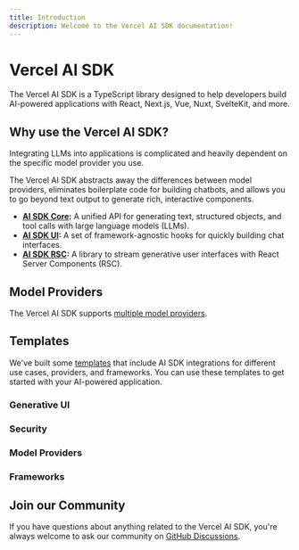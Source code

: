 ```yaml
---
title: Introduction
description: Welcome to the Vercel AI SDK documentation!
---
```


# Vercel AI SDK

The Vercel AI SDK is a TypeScript library designed to help developers build AI-powered applications with React, Next.js, Vue, Nuxt, SvelteKit, and more.

## Why use the Vercel AI SDK?

Integrating LLMs into applications is complicated and heavily dependent on the specific model provider you use.

The Vercel AI SDK abstracts away the differences between model providers, eliminates boilerplate code for building chatbots, and allows you to go beyond text output to generate rich, interactive components.

- **[AI SDK Core](/docs/ai-sdk-core):** A unified API for generating text, structured objects, and tool calls with large language models (LLMs).
- **[AI SDK UI](/docs/ai-sdk-ui):** A set of framework-agnostic hooks for quickly building chat interfaces.
- **[AI SDK RSC](/docs/ai-sdk-rsc):** A library to stream generative user interfaces with React Server Components (RSC).

## Model Providers

The Vercel AI SDK supports [multiple model providers](/providers).

<OfficialModelCards />

## Templates

We've built some [templates](https://vercel.com/templates?type=ai) that include AI SDK integrations for different use cases, providers, and frameworks. You can use these templates to get started with your AI-powered application.

### Generative UI

<Templates type="generative-ui" />

### Security

<Templates type="security" />

### Model Providers

<Templates type="providers" />

### Frameworks

<Templates type="frameworks" />

## Join our Community

If you have questions about anything related to the Vercel AI SDK, you're always welcome to ask our community on [GitHub Discussions](https://github.com/vercel/ai/discussions).

